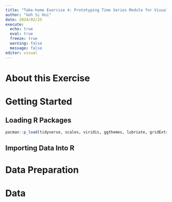 ```yaml
---
title: "Take-home Exercise 4: Prototyping Time Series Module for Visual Analytics Shiny Application" 
author: "Goh Si Hui"
date: 2024/02/25
execute: 
  echo: true
  eval: true
  freeze: true
  warning: false
  message: false
editor: visual 
---
```


# About this Exercise 

# Getting Started 

## Loading R Packages 
```r
pacman::p_load(tidyverse, scales, viridis, ggthemes, lubriate, gridExtra, readxl, knitr, data.table, CGPfunctions, ggHoriplot)
```

## Importing Data Into R 


# Data Preparation 


# Data 